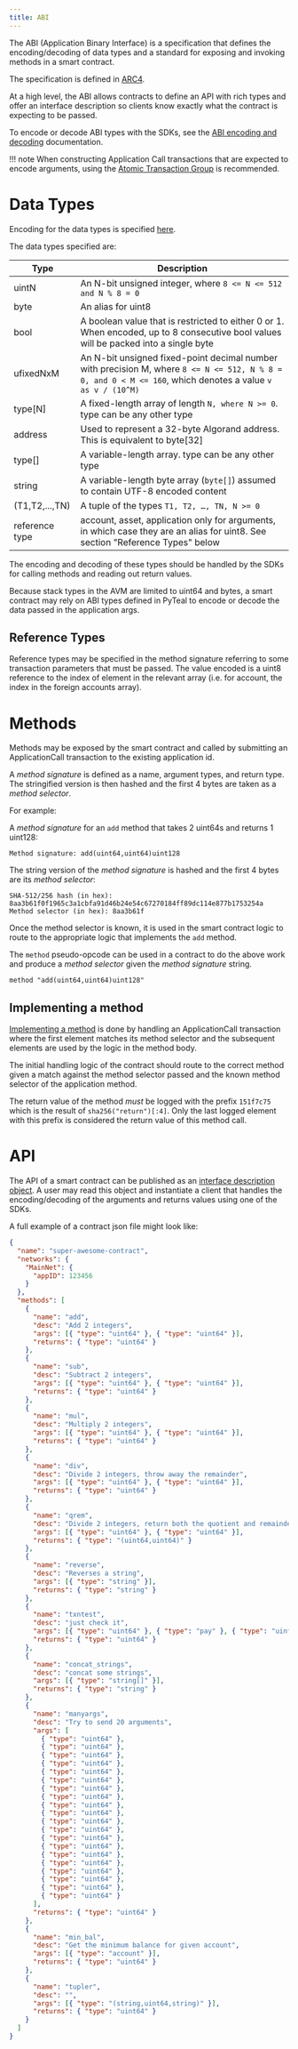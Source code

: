 ```yaml
---
title: ABI
---
```


The ABI (Application Binary Interface) is a specification that defines the encoding/decoding of data types and a standard for exposing and invoking methods in a smart contract.

The specification is defined in [ARC4](/standards/arcs/arc-0004).

At a high level, the ABI allows contracts to define an API with rich types and offer an interface description so clients know exactly what the contract is expecting to be passed.

To encode or decode ABI types with the SDKs, see the [ABI encoding and decoding](/concepts/smart-contracts/storage/encoding-decoding) documentation.

!!! note
When constructing Application Call transactions that are expected to encode arguments, using the [Atomic Transaction Group](/concepts/transactions/atomic-txn-groups) is recommended.

# Data Types

Encoding for the data types is specified [here](/standards/arcs/arc-0004#encoding).

The data types specified are:

| Type           | Description                                                                                                                                                |
| -------------- | ---------------------------------------------------------------------------------------------------------------------------------------------------------- |
| uintN          | An N-bit unsigned integer, where `8 <= N <= 512 and N % 8 = 0`                                                                                             |
| byte           | An alias for uint8                                                                                                                                         |
| bool           | A boolean value that is restricted to either 0 or 1. When encoded, up to 8 consecutive bool values will be packed into a single byte                       |
| ufixedNxM      | An N-bit unsigned fixed-point decimal number with precision M, where `8 <= N <= 512, N % 8 = 0, and 0 < M <= 160`, which denotes a value `v as v / (10^M)` |
| type[N]        | A fixed-length array of length `N, where N >= 0`. type can be any other type                                                                               |
| address        | Used to represent a 32-byte Algorand address. This is equivalent to byte[32]                                                                               |
| type[]         | A variable-length array. type can be any other type                                                                                                        |
| string         | A variable-length byte array (`byte[]`) assumed to contain UTF-8 encoded content                                                                           |
| (T1,T2,...,TN) | A tuple of the types `T1, T2, …, TN, N >= 0`                                                                                                               |
| reference type | account, asset, application only for arguments, in which case they are an alias for uint8. See section "Reference Types" below                             |

The encoding and decoding of these types should be handled by the SDKs for calling methods and reading out return values.

Because stack types in the AVM are limited to uint64 and bytes, a smart contract may rely on ABI types defined in PyTeal to encode or decode the data passed in the application args.

## Reference Types

Reference types may be specified in the method signature referring to some transaction parameters that must be passed. The value encoded is a uint8 reference to the index of element in the relevant array (i.e. for account, the index in the foreign accounts array).

# Methods

Methods may be exposed by the smart contract and called by submitting an ApplicationCall transaction to the existing application id.

A _method signature_ is defined as a name, argument types, and return type. The stringified version is then hashed and the first 4 bytes are taken as a _method selector_.

For example:

A _method signature_ for an `add` method that takes 2 uint64s and returns 1 uint128:

```
Method signature: add(uint64,uint64)uint128
```

The string version of the _method signature_ is hashed and the first 4 bytes are its _method selector_:

```
SHA-512/256 hash (in hex): 8aa3b61f0f1965c3a1cbfa91d46b24e54c67270184ff89dc114e877b1753254a
Method selector (in hex): 8aa3b61f
```

Once the method selector is known, it is used in the smart contract logic to route to the appropriate logic that implements the `add` method.

The `method` pseudo-opcode can be used in a contract to do the above work and produce a _method selector_ given the _method signature_ string.

```
method "add(uint64,uint64)uint128"
```

## Implementing a method

[Implementing a method](/standards/arcs/arc-0004#implementing-a-method) is done by handling an ApplicationCall transaction where the first element matches its method selector and the subsequent elements are used by the logic in the method body.

The initial handling logic of the contract should route to the correct method given a match against the method selector passed and the known method selector of the application method.

The return value of the method _must_ be logged with the prefix `151f7c75` which is the result of `sha256("return")[:4]`. Only the last logged element with this prefix is considered the return value of this method call.

# API

The API of a smart contract can be published as an [interface description object](/standards/arcs/arc-0004#interface-description). A user may read this object and instantiate a client that handles the encoding/decoding of the arguments and returns values using one of the SDKs.

A full example of a contract json file might look like:

```json
{
  "name": "super-awesome-contract",
  "networks": {
    "MainNet": {
      "appID": 123456
    }
  },
  "methods": [
    {
      "name": "add",
      "desc": "Add 2 integers",
      "args": [{ "type": "uint64" }, { "type": "uint64" }],
      "returns": { "type": "uint64" }
    },
    {
      "name": "sub",
      "desc": "Subtract 2 integers",
      "args": [{ "type": "uint64" }, { "type": "uint64" }],
      "returns": { "type": "uint64" }
    },
    {
      "name": "mul",
      "desc": "Multiply 2 integers",
      "args": [{ "type": "uint64" }, { "type": "uint64" }],
      "returns": { "type": "uint64" }
    },
    {
      "name": "div",
      "desc": "Divide 2 integers, throw away the remainder",
      "args": [{ "type": "uint64" }, { "type": "uint64" }],
      "returns": { "type": "uint64" }
    },
    {
      "name": "qrem",
      "desc": "Divide 2 integers, return both the quotient and remainder",
      "args": [{ "type": "uint64" }, { "type": "uint64" }],
      "returns": { "type": "(uint64,uint64)" }
    },
    {
      "name": "reverse",
      "desc": "Reverses a string",
      "args": [{ "type": "string" }],
      "returns": { "type": "string" }
    },
    {
      "name": "txntest",
      "desc": "just check it",
      "args": [{ "type": "uint64" }, { "type": "pay" }, { "type": "uint64" }],
      "returns": { "type": "uint64" }
    },
    {
      "name": "concat_strings",
      "desc": "concat some strings",
      "args": [{ "type": "string[]" }],
      "returns": { "type": "string" }
    },
    {
      "name": "manyargs",
      "desc": "Try to send 20 arguments",
      "args": [
        { "type": "uint64" },
        { "type": "uint64" },
        { "type": "uint64" },
        { "type": "uint64" },
        { "type": "uint64" },
        { "type": "uint64" },
        { "type": "uint64" },
        { "type": "uint64" },
        { "type": "uint64" },
        { "type": "uint64" },
        { "type": "uint64" },
        { "type": "uint64" },
        { "type": "uint64" },
        { "type": "uint64" },
        { "type": "uint64" },
        { "type": "uint64" },
        { "type": "uint64" },
        { "type": "uint64" },
        { "type": "uint64" },
        { "type": "uint64" }
      ],
      "returns": { "type": "uint64" }
    },
    {
      "name": "min_bal",
      "desc": "Get the minimum balance for given account",
      "args": [{ "type": "account" }],
      "returns": { "type": "uint64" }
    },
    {
      "name": "tupler",
      "desc": "",
      "args": [{ "type": "(string,uint64,string)" }],
      "returns": { "type": "uint64" }
    }
  ]
}
```
